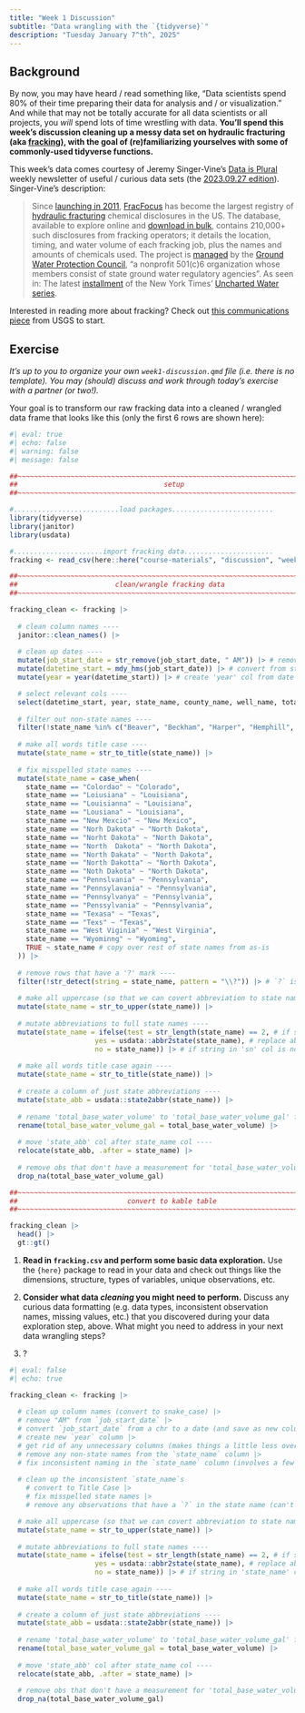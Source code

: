 ```yaml
---
title: "Week 1 Discussion"
subtitle: "Data wrangling with the `{tidyverse}`"
description: "Tuesday January 7^th^, 2025"
---
```


## Background

By now, you may have heard / read something like, "Data scientists spend 80% of their time preparing their data for analysis and / or visualization." And while that may not be totally accurate for all data scientists or all projects, you *will* spend lots of time wrestling with data. [**You'll spend this week's discussion cleaning up a messy data set on hydraulic fracturing (aka [fracking](https://en.wikipedia.org/wiki/Fracking){target="_blank"}), with the goal of (re)familiarizing yourselves with some of commonly-used tidyverse functions.**]{.teal-text}

This week's data comes courtesy of Jeremy Singer-Vine's [Data is Plural](https://www.data-is-plural.com/){target="_blank"} weekly newsletter of useful / curious data sets (the [2023.09.27 edition](https://www.data-is-plural.com/archive/2023-09-27-edition/){target="_blank"}). Singer-Vine's description:

> Since [launching in 2011](https://www.fracfocus.org/learn/about-fracfocus){target="_blank"}, [FracFocus](https://fracfocus.org/){target="_blank"} has become the largest registry of [hydraulic fracturing](https://en.wikipedia.org/wiki/Fracking){target="_blank"} chemical disclosures in the US. The database, available to explore online and [download in bulk](https://fracfocus.org/data-download){target="_blank"}, contains 210,000+ such disclosures from fracking operators; it details the location, timing, and water volume of each fracking job, plus the names and amounts of chemicals used. The project is [managed](https://fracfocus.org/about-us){target="_blank"} by the [Ground Water Protection Council](https://www.gwpc.org/overview/){target="_blank"}, “a nonprofit 501(c)6 organization whose members consist of state ground water regulatory agencies”. As seen in: The latest [installment](https://www.nytimes.com/interactive/2023/09/25/climate/fracking-oil-gas-wells-water.html){target="_blank"} of the New York Times’ [Uncharted Water series](https://www.nytimes.com/series/uncharted-waters){target="_blank"}.

Interested in reading more about fracking? Check out [this communications piece](https://www.usgs.gov/news/national-news-release/water-used-hydraulic-fracturing-varies-widely-across-united-states){target="_blank"} from USGS to start.

## Exercise

*It's up to you to organize your own `week1-discussion.qmd` file (i.e. there is no template). You may (should) discuss and work through today's exercise with a partner (or two!).*

Your goal is to transform our raw fracking data into a cleaned / wrangled data frame that looks like this (only the first 6 rows are shown here):

```r
#| eval: true
#| echo: false
#| warning: false
#| message: false

##~~~~~~~~~~~~~~~~~~~~~~~~~~~~~~~~~~~~~~~~~~~~~~~~~~~~~~~~~~~~~~~~~~~~~~~~~~~~~~
##                                    setup                                 ----
##~~~~~~~~~~~~~~~~~~~~~~~~~~~~~~~~~~~~~~~~~~~~~~~~~~~~~~~~~~~~~~~~~~~~~~~~~~~~~~

#..........................load packages.........................
library(tidyverse)
library(janitor)
library(usdata)

#......................import fracking data......................
fracking <- read_csv(here::here("course-materials", "discussion", "week1", "data", "fracking.csv"))

##~~~~~~~~~~~~~~~~~~~~~~~~~~~~~~~~~~~~~~~~~~~~~~~~~~~~~~~~~~~~~~~~~~~~~~~~~~~~~~
##                        clean/wrangle fracking data                       ----
##~~~~~~~~~~~~~~~~~~~~~~~~~~~~~~~~~~~~~~~~~~~~~~~~~~~~~~~~~~~~~~~~~~~~~~~~~~~~~~

fracking_clean <- fracking |> 
  
  # clean column names ----
  janitor::clean_names() |> 
  
  # clean up dates ----
  mutate(job_start_date = str_remove(job_start_date, " AM")) |> # remove 'AM' from string
  mutate(datetime_start = mdy_hms(job_start_date)) |> # convert from string to date (save to new col)
  mutate(year = year(datetime_start)) |> # create 'year' col from date

  # select relevant cols ----
  select(datetime_start, year, state_name, county_name, well_name, total_base_water_volume) |> 
  
  # filter out non-state names ----
  filter(!state_name %in% c("Beaver", "Beckham", "Harper", "Hemphill", "Midland", "Red River", "Roosevelt", "Rusk", "State", "WARD")) |> 
  
  # make all words title case ----
  mutate(state_name = str_to_title(state_name)) |> 
  
  # fix misspelled state names ----
  mutate(state_name = case_when(
    state_name == "Colordao" ~ "Colorado",
    state_name == "Loiusiana" ~ "Louisiana",
    state_name == "Louisianna" ~ "Louisiana",
    state_name == "Lousiana" ~ "Louisiana",
    state_name == "New Mexcio" ~ "New Mexico",
    state_name == "Norh Dakota" ~ "North Dakota",
    state_name == "Norht Dakota" ~ "North Dakota",
    state_name == "North  Dakota" ~ "North Dakota",
    state_name == "North Dakata" ~ "North Dakota",
    state_name == "North Dakotta" ~ "North Dakota",
    state_name == "Noth Dakota" ~ "North Dakota",
    state_name == "Pennslvania" ~ "Pennsylvania",
    state_name == "Pennsylavania" ~ "Pennsylvania",
    state_name == "Pennsylvanya" ~ "Pennsylvania",
    state_name == "Penssylvania" ~ "Pennsylvania",
    state_name == "Texasa" ~ "Texas",
    state_name == "Texs" ~ "Texas", 
    state_name == "West Viginia" ~ "West Virginia",
    state_name == "Wyominng" ~ "Wyoming", 
    TRUE ~ state_name # copy over rest of state names from as-is
  )) |> 
  
  # remove rows that have a '?' mark ----
  filter(!str_detect(string = state_name, pattern = "\\?")) |> # `?` is a special chr; escape with `\\` prefix
  
  # make all uppercase (so that we can covert abbreviation to state names) ----
  mutate(state_name = str_to_upper(state_name)) |> 
  
  # mutate abbreviations to full state names ----
  mutate(state_name = ifelse(test = str_length(state_name) == 2, # if string in 'sn' col is 2 chrs long
                     yes = usdata::abbr2state(state_name), # replace abbreviation with full state name 
                     no = state_name)) |> # if string in 'sn' col is not 2 chrs long, keep state name as-is
  
  # make all words title case again ----
  mutate(state_name = str_to_title(state_name)) |> 
  
  # create a column of just state abbreviations ----
  mutate(state_abb = usdata::state2abbr(state_name)) |> 
  
  # rename 'total_base_water_volume' to 'total_base_water_volume_gal' for clarity ----
  rename(total_base_water_volume_gal = total_base_water_volume) |> 
  
  # move 'state_abb' col after state_name col ----
  relocate(state_abb, .after = state_name) |> 
  
  # remove obs that don't have a measurement for 'total_base_water_volume' (NA) ----
  drop_na(total_base_water_volume_gal)

##~~~~~~~~~~~~~~~~~~~~~~~~~~~~~~~~~~~~~~~~~~~~~~~~~~~~~~~~~~~~~~~~~~~~~~~~~~~~~~
##                           convert to kable table                         ----
##~~~~~~~~~~~~~~~~~~~~~~~~~~~~~~~~~~~~~~~~~~~~~~~~~~~~~~~~~~~~~~~~~~~~~~~~~~~~~~

fracking_clean |> 
  head() |> 
  gt::gt()
```

1. **Read in `fracking.csv` and perform some basic data exploration.** Use the `{here}` package to read in your data and check out things like the dimensions, structure, types of variables, unique observations, etc.

2. **Consider what data *cleaning* you might need to perform.** Discuss any curious data formatting (e.g. data types, inconsistent observation names, missing values, etc.) that you discovered during your data exploration step, above. What might you need to address in your next data wrangling steps?

3. ?

```r
#| eval: false
#| echo: true

fracking_clean <- fracking |> 
  
  # clean up column names (convert to snake_case) |> 
  # remove "AM" from `job_start_date` |> 
  # convert `job_start_date` from a chr to a date (and save as new column named `datetime_start`) |> 
  # create new `year` column |> 
  # get rid of any unnecessary columns (makes things a little less overwhelming!) |> 
  # remove any non-state names from the `state_name` column |> 
  # fix inconsistent naming in the `state_name` column (involves a few steps) |> 
  
  # clean up the inconsistent `state_name`s
    # convert to Title Case |> 
    # fix misspelled state names |> 
    # remove any observations that have a `?` in the state name (can't be certain where those data were collected) |> 

  # make all uppercase (so that we can covert abbreviation to state names) ----
  mutate(state_name = str_to_upper(state_name)) |> 
  
  # mutate abbreviations to full state names ----
  mutate(state_name = ifelse(test = str_length(state_name) == 2, # if string in 'state_name' col is 2 chrs long
                     yes = usdata::abbr2state(state_name), # replace abbreviation with full state name 
                     no = state_name)) |> # if string in 'state_name' col is not 2 chrs long, keep state name as-is
  
  # make all words title case again ----
  mutate(state_name = str_to_title(state_name)) |> 
  
  # create a column of just state abbreviations ----
  mutate(state_abb = usdata::state2abbr(state_name)) |> 
  
  # rename 'total_base_water_volume' to 'total_base_water_volume_gal' for clarity ----
  rename(total_base_water_volume_gal = total_base_water_volume) |> 
  
  # move 'state_abb' col after state_name col ----
  relocate(state_abb, .after = state_name) |> 
  
  # remove obs that don't have a measurement for 'total_base_water_volume' (NA) ----
  drop_na(total_base_water_volume_gal)
```


